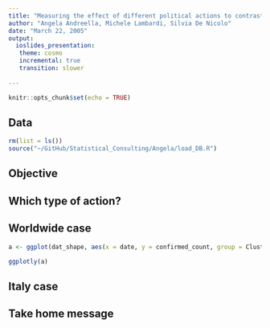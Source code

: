 ```yaml
---
title: "Measuring the effect of different political actions to contrast the contagion of COVID19"
author: "Angela Andreella, Michele Lambardi, Silvia De Nicolo"
date: "March 22, 2005"
output:
  ioslides_presentation: 
   theme: cosmo
   incremental: true
   transition: slower
    
---
```


```r
knitr::opts_chunk$set(echo = TRUE)
```

## Data

```r
rm(list = ls())
source("~/GitHub/Statistical_Consulting/Angela/load_DB.R")
```

## Objective


## Which type of action?


## Worldwide case

```r
a <- ggplot(dat_shape, aes(x = date, y = confirmed_count, group = Clusters, color = Clusters)) + geom_smooth() + scale_x_date(date_labels = "%b %d") + theme_classic() + ylab("Date") + xlab("Confirmed")

ggplotly(a)
```

## Italy case


## Take home message


